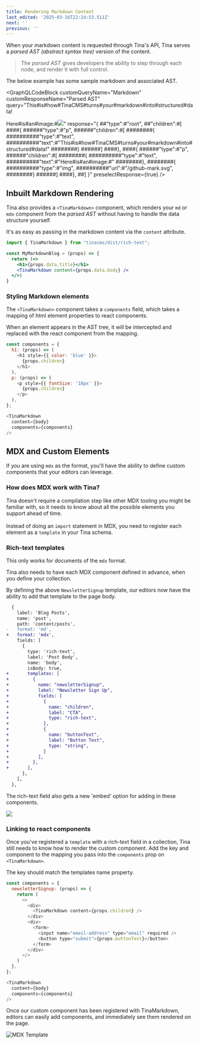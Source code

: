 ```yaml
---
title: Rendering Markdown Content
last_edited: '2025-03-16T22:24:53.511Z'
next: ''
previous: ''
---
```


When your markdown content is requested through Tina's API, Tina serves a *parsed AST (abstract syntax tree)* version of the content.

> The *parsed AST* gives developers the ability to step through each node, and render it with full control.

The below example has some sample markdown and associated AST.

<GraphQLCodeBlock
  customQueryName="Markdown"
  customResponseName="Parsed AST"
  query="This#is#how#TinaCMS#turns#your#markdown#into#structured#data!

  Here#is#an#image:#![](/github-mark.svg)"
  response="{
  ##&#x22;type&#x22;:#&#x22;root&#x22;,
  ##&#x22;children&#x22;:#[
  ####{
  ######&#x22;type&#x22;:#&#x22;p&#x22;,
  ######&#x22;children&#x22;:#[
  ########{
  ##########&#x22;type&#x22;:#&#x22;text&#x22;,
  ##########&#x22;text&#x22;:#&#x22;This#is#how#TinaCMS#turns#your#markdown#into#structured#data!&#x22;
  ########}
  ######]
  ####},
  ####{
  ######&#x22;type&#x22;:#&#x22;p&#x22;,
  ######&#x22;children&#x22;:#[
  ########{
  ##########&#x22;type&#x22;:#&#x22;text&#x22;,
  ##########&#x22;text&#x22;:#&#x22;Here#is#an#image:#&#x22;
  ########},
  ########{
  ##########&#x22;type&#x22;:#&#x22;img&#x22;,
  ##########&#x22;url&#x22;:#&#x22;/github-mark.svg&#x22;,
  ########}
  ######]
  ####},
  ##]
  }"
  preselectResponse={true}
/>

## Inbuilt Markdown Rendering

Tina also provides a `<TinaMarkdown>` component, which renders your `md` or `mdx` component from the *parsed AST* without having to handle the data structure yourself.

It's as easy as passing in the markdown content via the `content` attribute.

```jsx
import { TinaMarkdown } from "tinacms/dist/rich-text";

const MyMarkdownBlog = (props) => {
  return (<>
    <h1>{props.data.title}</h1>
    <TinaMarkdown content={props.data.body} />
  </>)
}
```

### Styling Markdown elements

The `<TinaMarkdown>` component takes a `components` field, which takes a mapping of html element properties to react components.

When an element appears in the AST tree, it will be intercepted and replaced with the react component from the mapping.

```javascript
const components = {
  h1: (props) => (
    <h1 style={{ color: 'blue' }}>
      {props.children}
    </h1>
  ),
  p: (props) => (
    <p style={{ fontSize: '18px' }}>
      {props.children}
    </p>
  ),
};

<TinaMarkdown
  content={body}
  components={components}
/>
```

## MDX and Custom Elements

If you are using `mdx` as the format, you'll have the ability to define custom components that your editors can leverage.

### How does MDX work with Tina?

Tina doesn't require a compilation step like other MDX tooling you
might be familiar with, so it needs to know about all the possible elements
you support ahead of time. \
\
Instead of doing an `import` statement in MDX,
you need to register each element as a `template` in your Tina schema.

### Rich-text templates

This only works for documents of the `mdx` format.

Tina also needs to have each MDX component defined in advance, when you define your collection.

By defining the above `NewsletterSignup` template, our editors now have the ability to add that template to the page body.

```diff
  {
    label: 'Blog Posts',
    name: 'post',
    path: 'content/posts',
-   format: 'md',
+   format: 'mdx',
    fields: [
      {
        type: 'rich-text',
        label: 'Post Body',
        name: 'body',
        isBody: true,
+       templates: [
+         {
+           name: "newsletterSignup",
+           label: "Newsletter Sign Up",
+           fields: [
+             {
+               name: "children",
+               label: "CTA",
+               type: "rich-text",
+             },
+             {
+               name: "buttonText",
+               label: "Button Text",
+               type: "string",
+             }
+           ],
+         },
+       ],
      },
    ],
  },
```

The rich-text field also gets a new 'embed' option for adding in these components.

![](/img/docs/reference/SCR-20250314-oprm.png)

### Linking to react components

Once you've registered a `template` with a rich-text field in a collection, Tina still needs to know how to render the custom component. Add the key and component to the mapping you pass into the `components` prop on `<TinaMarkdown>`.

The key should match the templates name property.

```javascript
const components = {
  newsletterSignup: (props) => {
    return (
      <>
        <div>
          <TinaMarkdown content={props.children} />
        </div>
        <div>
          <form>
            <input name="email-address" type="email" required />
            <button type="submit">{props.buttonText}</button>
          </form>
        </div>
      </>
    )
  },
};

<TinaMarkdown
  content={body}
  components={components}
/>
```

Once our custom component has been registered with TinaMarkdown, editors can easily add components, and immediately see them rendered on the page.

![MDX Template](/img/docs/editing-md/embed-in-md.png)
